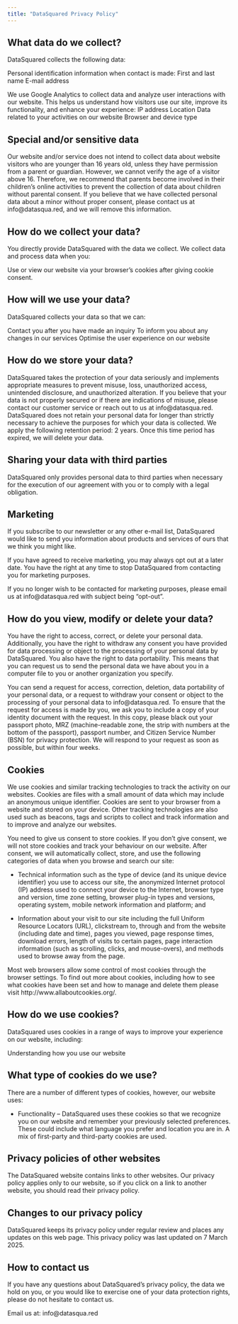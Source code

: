 ```yaml
---
title: "DataSquared Privacy Policy"
---
```


## What data do we collect?

DataSquared collects the following data:

Personal identification information when contact is made:
First and last name
E-mail address
 

We use Google Analytics to collect data and analyze user interactions with our website. This helps us understand how visitors use our site, improve its functionality, and enhance your experience:
IP address
Location
Data related to your activities on our website
Browser and device type

## Special and/or sensitive data

Our website and/or service does not intend to collect data about website visitors who are younger than 16 years old, unless they have permission from a parent or guardian. However, we cannot verify the age of a visitor above 16. Therefore, we recommend that parents become involved in their children’s online activities to prevent the collection of data about children without parental consent. If you believe that we have collected personal data about a minor without proper consent, please contact us at info@datasqua.red, and we will remove this information.

## How do we collect your data?
You directly provide DataSquared with the data we collect. We collect data and process data when you:

Use or view our website via your browser’s cookies after giving cookie consent.

## How will we use your data?

DataSquared collects your data so that we can:

Contact you after you have made an inquiry
To inform you about any changes in our services
Optimise the user experience on our website

## How do we store your data?

DataSquared takes the protection of your data seriously and implements appropriate measures to prevent misuse, loss, unauthorized access, unintended disclosure, and unauthorized alteration. If you believe that your data is not properly secured or if there are indications of misuse, please contact our customer service or reach out to us at info@datasqua.red. DataSquared does not retain your personal data for longer than strictly necessary to achieve the purposes for which your data is collected. We apply the following retention period: 2 years. Once this time period has expired, we will delete your data.

## Sharing your data with third parties

DataSquared only provides personal data to third parties when necessary for the execution of our agreement with you or to comply with a legal obligation.

## Marketing

If you subscribe to our newsletter or any other e-mail list, DataSquared would like to send you information about products and services of ours that we think you might like.

If you have agreed to receive marketing, you may always opt out at a later date. You have the right at any time to stop DataSquared from contacting you for marketing purposes.

If you no longer wish to be contacted for marketing purposes, please email us at info@datasqua.red with subject being “opt-out”.

## How do you view, modify or delete your data?

You have the right to access, correct, or delete your personal data. Additionally, you have the right to withdraw any consent you have provided for data processing or object to the processing of your personal data by DataSquared. You also have the right to data portability. This means that you can request us to send the personal data we have about you in a computer file to you or another organization you specify.

You can send a request for access, correction, deletion, data portability of your personal data, or a request to withdraw your consent or object to the processing of your personal data to info@datasqua.red. To ensure that the request for access is made by you, we ask you to include a copy of your identity document with the request. In this copy, please black out your passport photo, MRZ (machine-readable zone, the strip with numbers at the bottom of the passport), passport number, and Citizen Service Number (BSN) for privacy protection. We will respond to your request as soon as possible, but within four weeks.

## Cookies

We use cookies and similar tracking technologies to track the activity on our websites. Cookies are files with a small amount of data which may include an anonymous unique identifier.
Cookies are sent to your browser from a website and stored on your device. Other tracking technologies are also used such as beacons, tags and scripts to collect and track information and to improve and analyze our websites.

You need to give us consent to store cookies. If you don’t give consent, we will not store cookies and track your behaviour on our website. After consent, we will automatically collect, store, and use the following categories of data when you browse and search our site:

- Technical information such as the type of device (and its unique device identifier) you use to access our site, the anonymized Internet protocol (IP) address used to connect your device to the Internet, browser type and version, time zone setting, browser plug-in types and versions, operating system, mobile network information and platform; and

- Information about your visit to our site including the full Uniform Resource Locators (URL), clickstream to, through and from the website (including date and time), pages you viewed, page response times, download errors, length of visits to certain pages, page interaction information (such as scrolling, clicks, and mouse-overs), and methods used to browse away from the page.
 

Most web browsers allow some control of most cookies through the browser settings. To find out more about cookies, including how to see what cookies have been set and how to manage and delete them please visit http://www.allaboutcookies.org/.

## How do we use cookies?

DataSquared uses cookies in a range of ways to improve your experience on our website, including:

Understanding how you use our website

## What type of cookies do we use?

There are a number of different types of cookies, however, our website uses:

- Functionality – DataSquared uses these cookies so that we recognize you on our website and remember your previously selected preferences. These could include what language you prefer and location you are in. A mix of first-party and third-party cookies are used.

## Privacy policies of other websites

The DataSquared website contains links to other websites. Our privacy policy applies only to our website, so if you click on a link to another website, you should read their privacy policy.

## Changes to our privacy policy

DataSquared keeps its privacy policy under regular review and places any updates on this web page. This privacy policy was last updated on 7 March 2025.

## How to contact us
If you have any questions about DataSquared’s privacy policy, the data we hold on you, or you would like to exercise one of your data protection rights, please do not hesitate to contact us.

Email us at: info@datasqua.red
